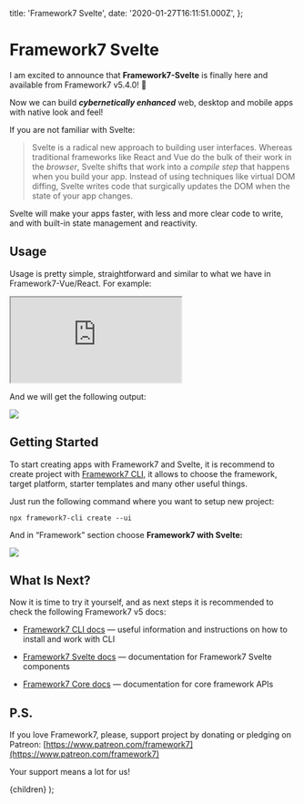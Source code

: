   title: 'Framework7 Svelte',
  date: '2020-01-27T16:11:51.000Z',
};

# Framework7 Svelte

I am excited to announce that **Framework7-Svelte** is finally here and available from Framework7 v5.4.0! 🎉

Now we can build **_cybernetically enhanced_** web, desktop and mobile apps with native look and feel!

If you are not familiar with Svelte:

> Svelte is a radical new approach to building user interfaces. Whereas traditional frameworks like React and Vue do the bulk of their work in the _browser_, Svelte shifts that work into a _compile step_ that happens when you build your app.
> Instead of using techniques like virtual DOM diffing, Svelte writes code that surgically updates the DOM when the state of your app changes.

Svelte will make your apps faster, with less and more clear code to write, and with built-in state management and reactivity.

## Usage

Usage is pretty simple, straightforward and similar to what we have in Framework7-Vue/React. For example:

<iframe src="https://medium.com/media/c430cbb85394a538c9c702cb8ad9a29b"></iframe>

And we will get the following output:

![](https://cdn-images-1.medium.com/max/2000/1*NWSFljunn4vGxGZhlD5-fw.png)

## Getting Started

To start creating apps with Framework7 and Svelte, it is recommend to create project with [Framework7 CLI](https://framework7.io/cli/), it allows to choose the framework, target platform, starter templates and many other useful things.

Just run the following command where you want to setup new project:

```
npx framework7-cli create --ui
```

And in “Framework” section choose **Framework7 with Svelte:**

![](https://cdn-images-1.medium.com/max/5760/1*v7cTkA-Pd-Pddcx9fvUhvA.png)

## What Is Next?

Now it is time to try it yourself, and as next steps it is recommended to check the following Framework7 v5 docs:

- [Framework7 CLI docs](https://framework7.io/cli/) — useful information and instructions on how to install and work with CLI

- [Framework7 Svelte docs](https://framework7.io/svelte/) — documentation for Framework7 Svelte components

- [Framework7 Core docs](https://framework7.io/docs/) — documentation for core framework APIs

## P.S.

If you love Framework7, please, support project by donating or pledging on Patreon: [https://www.patreon.com/framework7](https://www.patreon.com/framework7)

Your support means a lot for us!

  <PostLayout meta={meta}>{children}</PostLayout>
);
